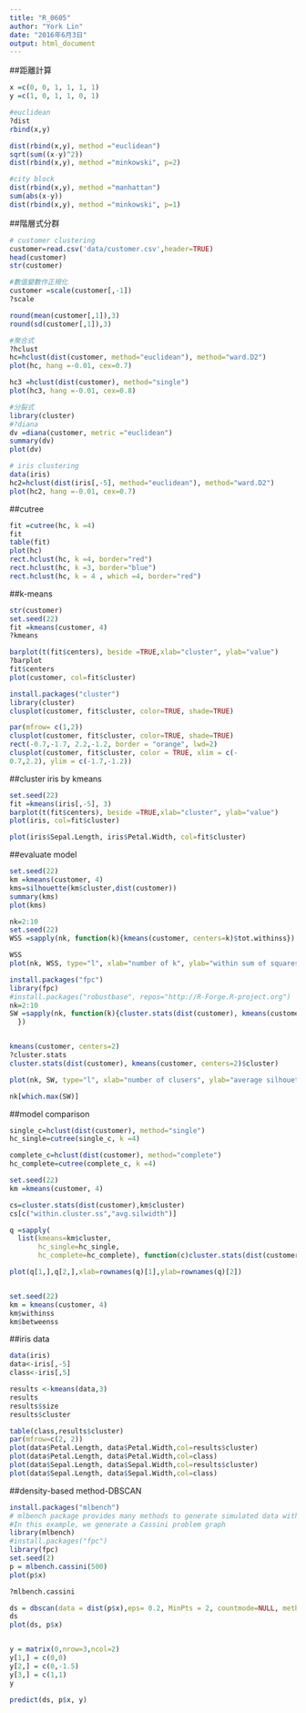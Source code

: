 ```yaml
---
title: "R_0605"
author: "York Lin"
date: "2016年6月3日"
output: html_document
---
```




##距離計算
```R
x =c(0, 0, 1, 1, 1, 1)
y =c(1, 0, 1, 1, 0, 1)

#euclidean
?dist
rbind(x,y)

dist(rbind(x,y), method ="euclidean")
sqrt(sum((x-y)^2))
dist(rbind(x,y), method ="minkowski", p=2)

#city block
dist(rbind(x,y), method ="manhattan")
sum(abs(x-y))
dist(rbind(x,y), method ="minkowski", p=1)
```

##階層式分群
```R
# customer clustering
customer=read.csv('data/customer.csv',header=TRUE)
head(customer)
str(customer)

#數值變數作正規化
customer =scale(customer[,-1])
?scale

round(mean(customer[,1]),3)
round(sd(customer[,1]),3)

#聚合式
?hclust
hc=hclust(dist(customer, method="euclidean"), method="ward.D2")
plot(hc, hang =-0.01, cex=0.7)

hc3 =hclust(dist(customer), method="single")
plot(hc3, hang =-0.01, cex=0.8)

#分裂式
library(cluster)
#?diana
dv =diana(customer, metric ="euclidean")
summary(dv)
plot(dv)

# iris clustering
data(iris)
hc2=hclust(dist(iris[,-5], method="euclidean"), method="ward.D2")
plot(hc2, hang =-0.01, cex=0.7)
```

##cutree
```R
fit =cutree(hc, k =4)
fit
table(fit)
plot(hc)
rect.hclust(hc, k =4, border="red")
rect.hclust(hc, k =3, border="blue")
rect.hclust(hc, k = 4 , which =4, border="red")
```

##k-means
```R
str(customer)
set.seed(22)
fit =kmeans(customer, 4)
?kmeans

barplot(t(fit$centers), beside =TRUE,xlab="cluster", ylab="value")
?barplot
fit$centers
plot(customer, col=fit$cluster)
```


```R
install.packages("cluster")
library(cluster)
clusplot(customer, fit$cluster, color=TRUE, shade=TRUE)

par(mfrow= c(1,2))
clusplot(customer, fit$cluster, color=TRUE, shade=TRUE)
rect(-0.7,-1.7, 2.2,-1.2, border = "orange", lwd=2)
clusplot(customer, fit$cluster, color = TRUE, xlim = c(-
0.7,2.2), ylim = c(-1.7,-1.2))


```

##cluster iris by kmeans
```R
set.seed(22)
fit =kmeans(iris[,-5], 3)
barplot(t(fit$centers), beside =TRUE,xlab="cluster", ylab="value")
plot(iris, col=fit$cluster)

plot(iris$Sepal.Length, iris$Petal.Width, col=fit$cluster)
```


##evaluate model
```R
set.seed(22)
km =kmeans(customer, 4)
kms=silhouette(km$cluster,dist(customer))
summary(kms)
plot(kms)
```

```R
nk=2:10
set.seed(22)
WSS =sapply(nk, function(k){kmeans(customer, centers=k)$tot.withinss})

WSS
plot(nk, WSS, type="l", xlab="number of k", ylab="within sum of squares")
```

```R
install.packages("fpc")
library(fpc)
#install.packages("robustbase", repos="http://R-Forge.R-project.org")
nk=2:10
SW =sapply(nk, function(k){cluster.stats(dist(customer), kmeans(customer, centers=k)$cluster)$avg.silwidth
  })


kmeans(customer, centers=2)
?cluster.stats
cluster.stats(dist(customer), kmeans(customer, centers=2)$cluster)

plot(nk, SW, type="l", xlab="number of clusers", ylab="average silhouette width")

nk[which.max(SW)]
```

##model comparison
```R
single_c=hclust(dist(customer), method="single")
hc_single=cutree(single_c, k =4)

complete_c=hclust(dist(customer), method="complete")
hc_complete=cutree(complete_c, k =4)

set.seed(22)
km =kmeans(customer, 4)

cs=cluster.stats(dist(customer),km$cluster)
cs[c("within.cluster.ss","avg.silwidth")]

q =sapply(
  list(kmeans=km$cluster, 
       hc_single=hc_single, 
       hc_complete=hc_complete), function(c)cluster.stats(dist(customer),c)[c("within.cluster.ss","avg.silwidth")])

plot(q[1,],q[2,],xlab=rownames(q)[1],ylab=rownames(q)[2])


set.seed(22)
km = kmeans(customer, 4)
km$withinss
km$betweenss
```

##iris data
```R
data(iris)
data<-iris[,-5]
class<-iris[,5]

results <-kmeans(data,3)
results
results$size
results$cluster

table(class,results$cluster)
par(mfrow=c(2, 2))
plot(data$Petal.Length, data$Petal.Width,col=results$cluster)
plot(data$Petal.Length, data$Petal.Width,col=class)
plot(data$Sepal.Length, data$Sepal.Width,col=results$cluster)
plot(data$Sepal.Length, data$Sepal.Width,col=class)
```

##density-based method-DBSCAN
```R
install.packages("mlbench")
# mlbench package provides many methods to generate simulated data with different shapes and sizes.
#In this example, we generate a Cassini problem graph
library(mlbench)
#install.packages("fpc")
library(fpc)
set.seed(2)
p = mlbench.cassini(500)
plot(p$x)

?mlbench.cassini

ds = dbscan(data = dist(p$x),eps= 0.2, MinPts = 2, countmode=NULL, method="dist")
ds
plot(ds, p$x)


y = matrix(0,nrow=3,ncol=2)
y[1,] = c(0,0)
y[2,] = c(0,-1.5)
y[3,] = c(1,1)
y

predict(ds, p$x, y)

```